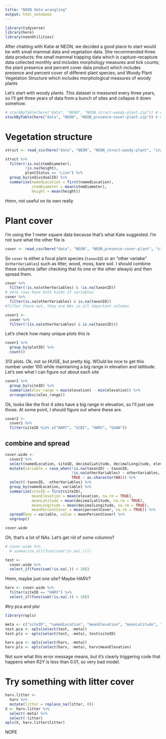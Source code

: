 ```yaml
---
title: "NEON data wrangling"
output: html_notebook
---
```

```r
library(tidyverse)
library(here)
library(neonUtilities)
```
After chatting with Katie at NEON, we decided a good place to start would be with small mammal data and vegetation data.  She recommended three data products: the small mammal trapping data which is capture-recapture data collected monthly and includes morphology measures and tick counts; the plant presence and percent cover data product which includes presence and percent cover of different plant species; and Woody Plant Vegetation Structure which includes morphological measures of woody plants

Let's start with woody plants.  This dataset is measured every three years, so I'll get three years of data from a bunch of sites and collapse it down somehow.
```r
# stackByTable(here("data", "NEON", "NEON_struct-woody-plant.zip")) # only need to run once
stackByTable(here("data", "NEON", "NEON_presence-cover-plant.zip")) # only need to run once
```

# Vegetation structure

```r
struct <- read_csv(here("data", "NEON", "NEON_struct-woody-plant", "stackedFiles", "vst_apparentindividual.csv"))
```

```r
struct %>% 
  filter(!is.na(stemDiameter),
         !is.na(height),
         plantStatus == "Live") %>% 
  group_by(individualID) %>% 
  summarise(namedLocation = first(namedLocation),
            stemDiameter = mean(stemDiameter),
            height = mean(height))
```
Hmm, not useful on its own really


# Plant cover

I'm using the 1 meter square data because that's what Kate suggested.  I'm not sure what the other file is

```r
cover <- read_csv(here("data", "NEON", "NEON_presence-cover-plant", "stackedFiles", "div_1m2Data.csv"))
```

So `cover` is either a focal plant species (`taxonID`) or an "other variabe" (`otherVariables`) such as litter, wood, moss, bare soil.  I should combine these columns (after checking that its one or the other always) and then spread them.

```r
cover %>% 
  filter(!is.na(otherVariables) & !is.na(taxonID))
# zero rows have both kinds of variables
cover %>% 
  filter(is.na(otherVariables) & is.na(taxonID))
#filter these out, they are NAs in all important columns
```
```r
cover1 <-
  cover %>% 
  filter(!(is.na(otherVariables) & is.na(taxonID)))
```

Let's check how many unique plots this is

```r
cover1 %>% 
  group_by(plotID) %>% 
  count()
```

313 plots.  Ok, not so HUGE, but pretty big.  WOuld be nice to get this number under 100 while maintaining a big range in elevation and lattitude.  Let's see what I can figure out about each site

```r
cover1 %>% 
  group_by(siteID) %>% 
  summarize(elev_range = max(elevation) - min(elevation)) %>% 
  arrange(desc(elev_range))
```
Ok, looks like the first 4 sites have a big range in elevation, so I'll just use those.
At some point, I should figure out where these are.
```r
cover2 <-
  cover1 %>% 
  filter(siteID %in% c("BART", "SCBI", "HARV", "GUAN"))
```

## combine and spread
```r
cover.wide <-
  cover2 %>% 
  select(namedLocation, siteID, decimalLatitude, decimalLongitude, elevation, plotID, subplotID, endDate, taxonID, otherVariables, percentCover) %>% 
  mutate(variable = case_when(!is.na(taxonID) ~ taxonID,
                              !is.na(otherVariables) ~ otherVariables,
                              TRUE ~ as.character(NA))) %>% 
  select(-taxonID, -otherVariables) %>% 
  group_by(namedLocation, variable) %>% 
  summarize(siteID = first(siteID),
            meanElevation = mean(elevation, na.rm = TRUE),
            meanLatitude = mean(decimalLatitude, na.rm = TRUE),
            meanLongitude = mean(decimalLongitude, na.rm = TRUE),
            meanPercentCover = mean(percentCover, na.rm = TRUE)) %>% 
  spread(key = variable, value = meanPercentCover) %>% 
  ungroup()
```

```r
cover.wide
```
Oh, that's a lot of NAs.  Let's get rid of some columns?

```r
# cover.wide %>% 
  # summarize_all(funs(sum(!is.na(.))))

test <-
  cover.wide %>% 
  select_if(funs(sum(!is.na(.)) > 10))
```

Hmm, maybe just one site? Maybe HARV?

```r
harv <- cover.wide %>% 
  filter(siteID == "HARV") %>% 
  select_if(funs(sum(!is.na(.)) > 10))
```


#try pca and plsr

```r
library(ropls)
```

```r
meta <- c("siteID", "namedLocation", "meanElevation", "meanLatitude", "meanLongitude")
test.pca <- opls(select(test, -meta))
test.pls <- opls(select(test, -meta), test$siteID)
```

```r
harv.pca <- opls(select(harv, -meta))
harv.pls <- opls(select(harv, -meta), harv$meanElevation)
```
Not sure what this error message means, but it's clearly triggering code that happens when R2Y is less than 0.01, so very bad model.


# Try something with litter cover

```r
harv.litter <- 
  harv %>% 
  mutate(litter = replace_na(litter, 0))
X <- harv.litter %>% 
  select(-meta) %>% 
  select(-litter)
opls(X, harv.litter$litter)
```
NOPE
